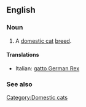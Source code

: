 ==English==

===Noun===
{{en-noun|sg=[[German Rex]]}}

# A [[domestic cat]] [[breed]].

====Translations====
{{top}}
*Italian: [[gatto German Rex]]
{{mid}}

{{bottom}}

===See also===
{{wikipedia|German Rex}}
{{commonscat|German Rex}}

[[Category:Domestic cats]]